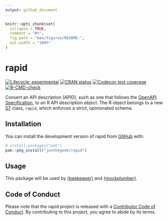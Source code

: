 ```yaml
---
output: github_document
---
```


<!-- README.md is generated from README.Rmd. Please edit that file -->

```r
knitr::opts_chunk$set(
  collapse = TRUE,
  comment = "#>",
  fig.path = "man/figures/README-",
  out.width = "100%"
)
```

# rapid

<!-- badges: start -->
[![Lifecycle: experimental](https://img.shields.io/badge/lifecycle-experimental-orange.svg)](https://lifecycle.r-lib.org/articles/stages.html#experimental)
[![CRAN status](https://www.r-pkg.org/badges/version/rapid)](https://CRAN.R-project.org/package=rapid)
[![Codecov test coverage](https://codecov.io/gh/jonthegeek/rapid/branch/main/graph/badge.svg)](https://app.codecov.io/gh/jonthegeek/rapid?branch=main)
[![R-CMD-check](https://github.com/jonthegeek/rapid/actions/workflows/R-CMD-check.yaml/badge.svg)](https://github.com/jonthegeek/rapid/actions/workflows/R-CMD-check.yaml)
<!-- badges: end -->

Convert an API description (APID), such as one that follows the [OpenAPI Specification](https://spec.openapis.org/oas/v3.1.0), to an R API description object.
The R object belongs to a new [S7](https://rconsortium.github.io/S7) class, `rapid`, which enforces a strict, opinionated schema.

## Installation

You can install the development version of rapid from [GitHub](https://github.com/) with:

``` r
# install.packages("pak")
pak::pkg_install("jonthegeek/rapid")
```

## Usage

This package will be used by [{beekeeper}](https://jonthegeek.github.io/beekeeper/) and [{mockplumber}](https://jonthegeek.github.io/mockplumber/).

## Code of Conduct

Please note that the rapid project is released with a [Contributor Code of Conduct](https://jonthegeek.github.io/rapid/CODE_OF_CONDUCT.html). By contributing to this project, you agree to abide by its terms.
